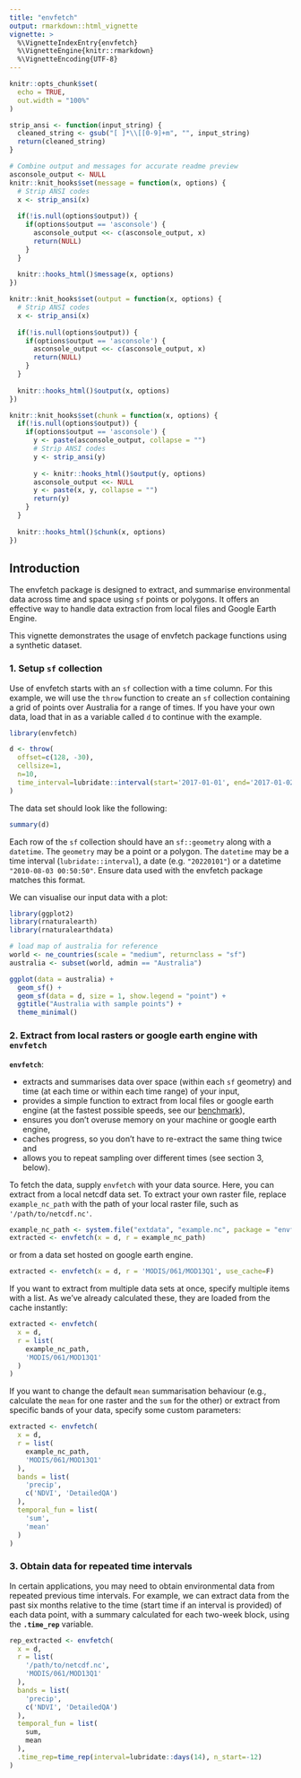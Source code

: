 ```yaml
---
title: "envfetch"
output: rmarkdown::html_vignette
vignette: >
  %\VignetteIndexEntry{envfetch}
  %\VignetteEngine{knitr::rmarkdown}
  %\VignetteEncoding{UTF-8}
---
```


```r
knitr::opts_chunk$set(
  echo = TRUE,
  out.width = "100%"
)

strip_ansi <- function(input_string) {
  cleaned_string <- gsub("[ ]*\\[[0-9]+m", "", input_string)
  return(cleaned_string)
}

# Combine output and messages for accurate readme preview
asconsole_output <- NULL
knitr::knit_hooks$set(message = function(x, options) {
  # Strip ANSI codes
  x <- strip_ansi(x)
  
  if(!is.null(options$output)) {
    if(options$output == 'asconsole') {
      asconsole_output <<- c(asconsole_output, x)
      return(NULL)
    }
  }
  
  knitr::hooks_html()$message(x, options)
})

knitr::knit_hooks$set(output = function(x, options) {
  # Strip ANSI codes
  x <- strip_ansi(x)
  
  if(!is.null(options$output)) {
    if(options$output == 'asconsole') {
      asconsole_output <<- c(asconsole_output, x)
      return(NULL)
    }
  }
  
  knitr::hooks_html()$output(x, options)
})

knitr::knit_hooks$set(chunk = function(x, options) {
  if(!is.null(options$output)) {
    if(options$output == 'asconsole') {
      y <- paste(asconsole_output, collapse = "")
      # Strip ANSI codes
      y <- strip_ansi(y)
      
      y <- knitr::hooks_html()$output(y, options)
      asconsole_output <<- NULL
      y <- paste(x, y, collapse = "")
      return(y)
    }
  }
  
  knitr::hooks_html()$chunk(x, options)
})
```

## Introduction
The envfetch package is designed to extract, and summarise environmental data across time and space using `sf` points or polygons. It offers an effective way to handle data extraction from local files and Google Earth Engine.

This vignette demonstrates the usage of envfetch package functions using a synthetic dataset.

### 1. Setup `sf` collection

Use of envfetch starts with an `sf` collection with a time column. For this example, we will use the `throw` function to create an `sf` collection containing a grid of points over Australia for a range of times. If you have your own data, load that in as a variable called `d` to continue with the example.

```r
library(envfetch)

d <- throw(
  offset=c(128, -30),
  cellsize=1,
  n=10,
  time_interval=lubridate::interval(start='2017-01-01', end='2017-01-02'),
)
```

The data set should look like the following:

```r
summary(d)
```

Each row of the `sf` collection should have an `sf::geometry` along with a `datetime`. The `geometry` may be a point or a polygon. The `datetime` may be a time interval (`lubridate::interval`), a date (e.g. `"20220101"`) or a datetime `"2010-08-03 00:50:50"`. Ensure data used with the envfetch package matches this format.

We can visualise our input data with a plot:

```r
library(ggplot2)
library(rnaturalearth)
library(rnaturalearthdata)

# load map of australia for reference
world <- ne_countries(scale = "medium", returnclass = "sf")
australia <- subset(world, admin == "Australia")

ggplot(data = australia) +
  geom_sf() +
  geom_sf(data = d, size = 1, show.legend = "point") +
  ggtitle("Australia with sample points") +
  theme_minimal()
```


### 2. Extract from local rasters or google earth engine with `envfetch`

**`envfetch`**:

-   extracts and summarises data over space (within each `sf` geometry) and time 
    (at each time or within each time range) of your input,
-   provides a simple function to extract from local files or google earth engine (at the fastest possible speeds, see our [benchmark]()),
-   ensures you don't overuse memory on your machine or google earth engine,
-   caches progress, so you don't have to re-extract the same thing twice and
-   allows you to repeat sampling over different times (see section 3, below).


To fetch the data, supply `envfetch` with your data source. Here, you can extract
from a local netcdf data set. To extract your own raster file, replace
`example_nc_path` with the path of your local raster file, such as `'/path/to/netcdf.nc'`.

```r
example_nc_path <- system.file("extdata", "example.nc", package = "envfetch")
extracted <- envfetch(x = d, r = example_nc_path)
```

or from a data set hosted on google earth engine.

```r
extracted <- envfetch(x = d, r = 'MODIS/061/MOD13Q1', use_cache=F)
```

If you want to extract from multiple data sets at once, specify multiple items
with a list. As we've already calculated these, they are loaded from the cache
instantly:

```r
extracted <- envfetch(
  x = d, 
  r = list(
    example_nc_path,
    'MODIS/061/MOD13Q1'
  )
)
```

If you want to change the default `mean` summarisation behaviour (e.g., calculate the
`mean` for one raster and the `sum` for the other) or extract from specific bands
of your data, specify some custom parameters:

```r
extracted <- envfetch(
  x = d, 
  r = list(
    example_nc_path,
    'MODIS/061/MOD13Q1'
  ),
  bands = list(
    'precip',
    c('NDVI', 'DetailedQA')
  ),
  temporal_fun = list(
    'sum',
    'mean'
  )
)
```


### 3. Obtain data for repeated time intervals

In certain applications, you may need to obtain environmental data from repeated previous time intervals. For example, we can extract data from the past six months relative to the time (start time if an interval is provided) of each data point, with a summary calculated for each two-week block, using the **`.time_rep`** variable.

```r
rep_extracted <- envfetch(
  x = d, 
  r = list(
    '/path/to/netcdf.nc',
    'MODIS/061/MOD13Q1'
  ),
  bands = list(
    'precip',
    c('NDVI', 'DetailedQA')
  ),
  temporal_fun = list(
    sum,
    mean
  ),
  .time_rep=time_rep(interval=lubridate::days(14), n_start=-12)
)
```

